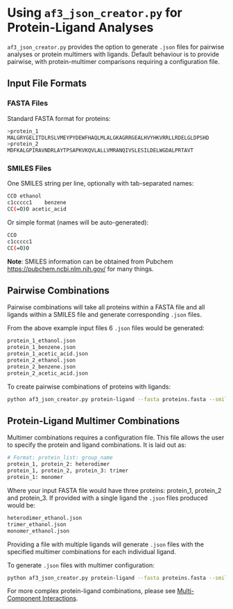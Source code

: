 # Using `af3_json_creator.py` for Protein-Ligand Analyses

`af3_json_creator.py` provides the option to generate `.json` files for pairwise analyses or protein multimers with ligands.  Default behaviour is to provide pairwise, with protein-multimer comparisons requiring a configuration file.

## Input File Formats{.unnumbered}

### FASTA Files{.unnumbered}

Standard FASTA format for proteins:

```bash
>protein_1
MALGRYGELITDLRSLVMEYPYDEWFHAQLMLALGKAGRRGEALHVYHKVRRLLRDELGLDPSHD
>protein_2
MDFKALGPIRAVNDRLAYTPSAPKVKQVLALLVMRANQIVSLESILDELWGDALPRTAVT
```

### SMILES Files{.unnumbered}

One SMILES string per line, optionally with tab-separated names:

```bash
CCO	ethanol
c1ccccc1	benzene
CC(=O)O	acetic_acid
```

Or simple format (names will be auto-generated):

```bash
CCO
c1ccccc1
CC(=O)O
```

**Note**: SMILES information can be obtained from Pubchem [https://pubchem.ncbi.nlm.nih.gov/](https://pubchem.ncbi.nlm.nih.gov/) for many things.

## Pairwise Combinations{.unnumbered}

Pairwise combinations will take all proteins within a FASTA file and all ligands within a SMILES file and generate corresponding `.json` files.

From the above example input files 6 `.json` files would be generated:

```bash
protein_1_ethanol.json
protein_1_benzene.json
protein_1_acetic_acid.json
protein_2_ethanol.json
protein_2_benzene.json
protein_2_acetic_acid.json
```

To create pairwise combinations of proteins with ligands:

```bash
python af3_json_creator.py protein-ligand --fasta proteins.fasta --smiles ligands.smi --output-dir output
```

## Protein-Ligand Multimer Combinations{.unnumbered}

Multimer combinations requires a configuration file.  This file allows the user to specify the protein and ligand combinations.  It is laid out as:

```bash
# Format: protein_list: group_name
protein_1, protein_2: heterodimer
protein_1, protein_2, protein_3: trimer
protein_1: monomer
```

Where your input FASTA file would have three proteins: protein_1, protein_2 and protein_3.  If provided with a single ligand the `.json` files produced would be:

```bash
heterodimer_ethanol.json
trimer_ethanol.json
monomer_ethanol.json
```

Providing a file with multiple ligands will generate `.json` files with the specified multimer combinations for each individual ligand.

To generate `.json` files with multimer configuration:

```bash
python af3_json_creator.py protein-ligand --fasta proteins.fasta --smiles ligands.smi --config multimer.txt --output-dir output
```

For more complex protein-ligand combinations, please see [Multi-Component Interactions](multi-component.qmd).
